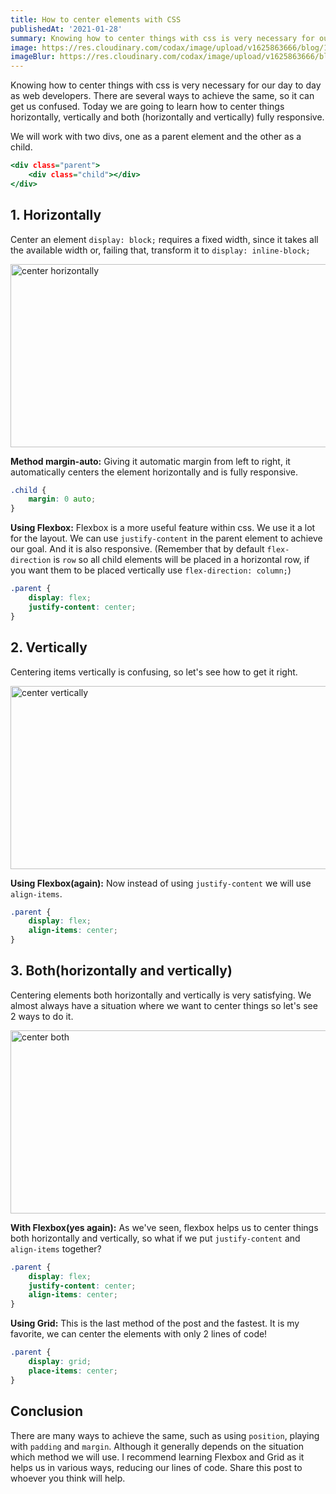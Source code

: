 ```yaml
---
title: How to center elements with CSS
publishedAt: '2021-01-28'
summary: Knowing how to center things with css is very necessary for our day to day as web developers. There are several ways to achieve the same, so it can get us confused. Today we are going to learn how to center things horizontally, vertically and both (horizontally and vertically) fully responsive.
image: https://res.cloudinary.com/codax/image/upload/v1625863666/blog/1/cover_.png
imageBlur: https://res.cloudinary.com/codax/image/upload/v1625863666/blog/1/cover_blur.jpg
---
```


Knowing how to center things with css is very necessary for our day to day as web developers. There are several ways to achieve the same, so it can get us confused. Today we are going to learn how to center things horizontally, vertically and both (horizontally and vertically) fully responsive.

We will work with two divs, one as a parent element and the other as a child.

```html:index.html
<div class="parent">
	<div class="child"></div>
</div>
```

## 1. Horizontally

Center an element `display: block;` requires a fixed width, since it takes all the available width or, failing that, transform it to `display: inline-block;`

<Image
	height='293'
	width='880'
	alt='center horizontally'
	src='https://res.cloudinary.com/codax/image/upload/v1616080807/blog/1/Center_horizontally_CSS.jpg'
	placeholder='blur'
	blurDataURL='https://res.cloudinary.com/codax/image/upload/v1625845369/blog/1/horizontally_blur.jpg'
/>

**Method margin-auto:** Giving it automatic margin from left to right, it automatically
centers the element horizontally and is fully responsive.

```css
.child {
	margin: 0 auto;
}
```

**Using Flexbox:**
Flexbox is a more useful feature within css. We use it a lot for the layout. We can use `justify-content` in the parent element to achieve our goal. And it is also responsive. (Remember that by default `flex-direction` is `row` so all child elements will be placed in a horizontal row, if you want them to be placed vertically use `flex-direction: column;`)

```css
.parent {
	display: flex;
	justify-content: center;
}
```

## 2. Vertically

Centering items vertically is confusing, so let's see how to get it right.

<Image
	height='293'
	width='880'
	alt='center vertically'
	src='https://res.cloudinary.com/codax/image/upload/v1616080807/blog/1/Center_vertically_CSS.jpg'
	placeholder='blur'
	blurDataURL='https://res.cloudinary.com/codax/image/upload/v1625845369/blog/1/vertically_blur.jpg'
/>

**Using Flexbox(again):** Now instead of using `justify-content` we will use `align-items`.

```css
.parent {
	display: flex;
	align-items: center;
}
```

## 3. Both(horizontally and vertically)

Centering elements both horizontally and vertically is very satisfying. We almost always have a situation where we want to center things so let's see 2 ways to do it.

<Image
	height='293'
	width='880'
	alt='center both'
	src='https://res.cloudinary.com/codax/image/upload/v1616080807/blog/1/center_both_css.jpg'
	placeholder='blur'
	blurDataURL='https://res.cloudinary.com/codax/image/upload/v1625845369/blog/1/both_blur.jpg'
/>

**With Flexbox(yes again):** As we've seen, flexbox helps us to center things both
horizontally and vertically, so what if we put `justify-content` and `align-items`
together?

```css
.parent {
	display: flex;
	justify-content: center;
	align-items: center;
}
```

**Using Grid:**
This is the last method of the post and the fastest. It is my favorite, we can center the elements with only 2 lines of code!

```css
.parent {
	display: grid;
	place-items: center;
}
```

## Conclusion

There are many ways to achieve the same, such as using `position`, playing with `padding` and `margin`. Although it generally depends on the situation which method we will use. I recommend learning Flexbox and Grid as it helps us in various ways, reducing our lines of code. Share this post to whoever you think will help.
